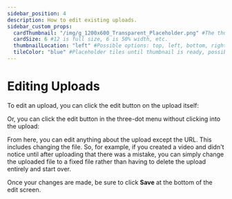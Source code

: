 ---
sidebar_position: 4
description: How to edit existing uploads.
sidebar_custom_props:
  cardThumbnail: "/img/g_1200x600_Transparent_Placeholder.png" #The thumbnail on the category card.
  cardSize: 6 #12 is full size, 6 is 50% width, etc.
  thumbnailLocation: "left" #Possible options: top, left, bottom, right, none
  tileColor: "blue" #Placeholder tiles until thumbnail is ready, possible options: blue, cream, darkpurple, lightpurple, mauve, orange, pink, none
---

# Editing Uploads

To edit an upload, you can click the edit button on the upload itself:

Or, you can click the edit button in the three-dot menu without clicking into the upload:

From here, you can edit anything about the upload except the URL. This includes changing the file. So, for example, if you created a video and didn't notice until after uploading that there was a mistake, you can simply change the uploaded file to a fixed file rather than having to delete the upload entirely and start over.

Once your changes are made, be sure to click **Save** at the bottom of the edit screen.